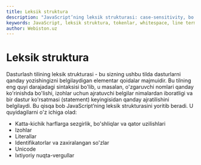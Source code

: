 ```yaml
---
title: Leksik struktura
description: "JavaScript’ning leksik strukturasi: case‑sensitivity, bo‘shliq va qator uzilishlari, izohlar, literallar, identifikatorlar/zaxiralangan so‘zlar, Unicode va avtomatik nuqta‑vergul qo‘yish (ASI)."
keywords: JavaScript, leksik struktura, tokenlar, whitespace, line terminators, comments, literals, identifiers, reserved words, Unicode, ASI, semicolon
author: Webiston.uz
---
```

# Leksik struktura

Dasturlash tilining leksik strukturasi - bu sizning ushbu tilda dasturlarni qanday yozishingizni belgilaydigan elementar qoidalar majmuidir. Bu tilning eng quyi darajadagi sintaksisi bo'lib, u masalan, o'zgaruvchi nomlari qanday ko'rinishda bo'lishi, izohlar uchun ajratuvchi belgilar nimalardan iboratligi va bir dastur ko'rsatmasi (statement) keyingisidan qanday ajratilishini belgilaydi. Bu qisqa bob JavaScript’ning leksik strukturasini yoritib beradi. U quyidagilarni o'z ichiga olad:

- Katta-kichik harflarga sezgirlik, bo'shliqlar va qator uzilishlari
- Izohlar
- Literallar
- Identifikatorlar va zaxiralangan so'zlar
- Unicode
- Ixtiyoriy nuqta-vergullar
